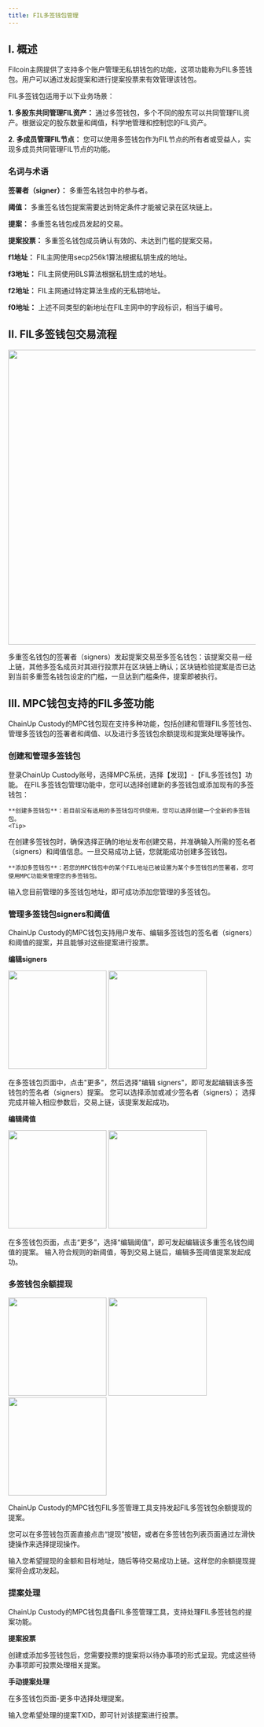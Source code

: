 ```yaml
---
title: FIL多签钱包管理
---
```


## I. 概述

Filcoin主网提供了支持多个账户管理无私钥钱包的功能，这项功能称为FIL多签钱包。用户可以通过发起提案和进行提案投票来有效管理该钱包。

FIL多签钱包适用于以下业务场景：

**1. 多股东共同管理FIL资产：** 通过多签钱包，多个不同的股东可以共同管理FIL资产。根据设定的股东数量和阈值，科学地管理和控制您的FIL资产。

**2. 多成员管理FIL节点：** 您可以使用多签钱包作为FIL节点的所有者或受益人，实现多成员共同管理FIL节点的功能。


### 名词与术语

**签署者（signer）：** 多重签名钱包中的参与者。

**阈值：** 多重签名钱包提案需要达到特定条件才能被记录在区块链上。

**提案：** 多重签名钱包成员发起的交易。

**提案投票：** 多重签名钱包成员确认有效的、未达到门槛的提案交易。

**f1地址：** FIL主网使用secp256k1算法根据私钥生成的地址。

**f3地址：** FIL主网使用BLS算法根据私钥生成的地址。

**f2地址：** FIL主网通过特定算法生成的无私钥地址。

**f0地址：** 上述不同类型的新地址在FIL主网中的字段标识，相当于编号。




## II. FIL多签钱包交易流程

<div className="w-full flex items-center justify-center">
    <img src="/images/help-center/mpc-fil-msign1_cn.png" width="600"/>
</div>

多重签名钱包的签署者（signers）发起提案交易至多签名钱包：该提案交易一经上链，其他多签名成员对其进行投票并在区块链上确认；区块链检验提案是否已达到当前多重签名钱包设定的门槛，一旦达到门槛条件，提案即被执行。

## III. MPC钱包支持的FIL多签功能

ChainUp Custody的MPC钱包现在支持多种功能，包括创建和管理FIL多签钱包、管理多签钱包的签署者和阈值、以及进行多签钱包余额提现和提案处理等操作。




### 创建和管理多签钱包

<Steps>
<Step title="打开功能">
    登录ChainUp Custody账号，选择MPC系统，选择【发现】-【FIL多签钱包】功能。
</Step>
<Step title="使用FIL多签钱包功能">
在FIL多签钱包管理功能中，您可以选择创建新的多签钱包或添加现有的多签钱包：

    **创建多签钱包**：若目前没有适用的多签钱包可供使用，您可以选择创建一个全新的多签钱包。
    <Tip> 
在创建多签钱包时，确保选择正确的地址发布创建交易，并准确输入所需的签名者（signers）和阈值信息。一旦交易成功上链，您就能成功创建多签钱包。
</Tip>

    **添加多签钱包**：若您的MPC钱包中的某个FIL地址已被设置为某个多签钱包的签署者，您可使用MPC功能来管理您的多签钱包。
 <Tip> 
输入您目前管理的多签钱包地址，即可成功添加您管理的多签钱包。
</Tip>

</Step>
</Steps>



### 管理多签钱包signers和阈值

ChainUp Custody的MPC钱包支持用户发布、编辑多签钱包的签名者（signers）和阈值的提案，并且能够对这些提案进行投票。



**编辑signers**
<div className="w-full flex items-center justify-center">
    <CardGroup cols={2}>
        <img src="/images/help-center/mpc-fil-msign6_cn.jpg" width="200"/>
        <img src="/images/help-center/mpc-fil-msign7_cn.jpg" width="200"/>
    </CardGroup>
</div>

在多签钱包页面中，点击"更多"，然后选择"编辑 signers"，即可发起编辑该多签钱包的签名者（signers）提案。
您可以选择添加或减少签名者（signers）； 选择完成并输入相应参数后，交易上链，该提案发起成功。




**编辑阈值**

<div className="w-full flex items-center justify-center">
    <CardGroup cols={2}>
        <img src="/images/help-center/mpc-fil-msign8_cn.jpg" width="200"/>
        <img src="/images/help-center/mpc-fil-msign9_cn.jpg" width="200"/>
    </CardGroup>
</div>

在多签钱包页面，点击“更多”，选择“编辑阈值”，即可发起编辑该多重签名钱包阈值的提案。
输入符合规则的新阈值，等到交易上链后，编辑多签阈值提案发起成功。




### 多签钱包余额提现


<div className="w-full flex items-center justify-center">
    <CardGroup cols={3}>
        <img src="/images/help-center/mpc-fil-msign10_cn.jpg" width="200"/>
        <img src="/images/help-center/mpc-fil-msign11_cn.jpg" width="200"/>
        <img src="/images/help-center/mpc-fil-msign12_cn.jpg" width="200"/>
    </CardGroup>
</div>

ChainUp Custody的MPC钱包FIL多签管理工具支持发起FIL多签钱包余额提现的提案。

您可以在多签钱包页面直接点击“提现”按钮，或者在多签钱包列表页面通过左滑快捷操作来选择提现操作。

输入您希望提现的金额和目标地址，随后等待交易成功上链。这样您的余额提现提案将会成功发起。






### 提案处理

ChainUp Custody的MPC钱包具备FIL多签管理工具，支持处理FIL多签钱包的提案功能。




**提案投票**

创建或添加多签钱包后，您需要投票的提案将以待办事项的形式呈现。完成这些待办事项即可投票处理相关提案。




**手动提案处理**

在多签钱包页面-更多中选择处理提案。

输入您希望处理的提案TXID，即可针对该提案进行投票。




